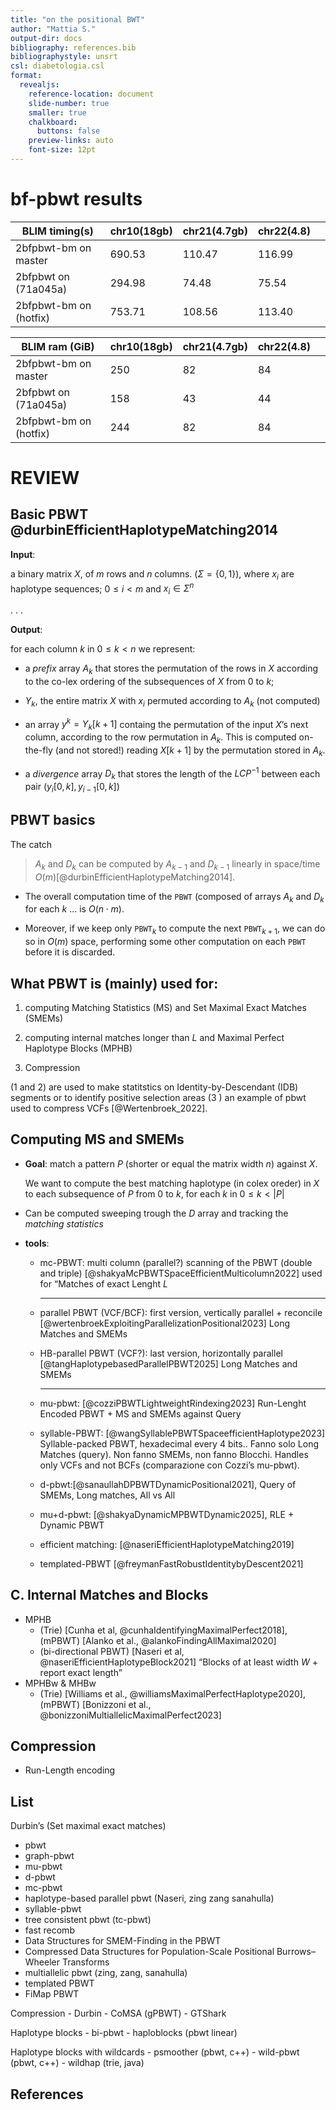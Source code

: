 ```yaml
---
title: "on the positional BWT" 
author: "Mattia S."
output-dir: docs
bibliography: references.bib
bibliographystyle: unsrt
csl: diabetologia.csl
format:
  revealjs:
    reference-location: document
    slide-number: true
    smaller: true
    chalkboard: 
      buttons: false
    preview-links: auto
    font-size: 12pt
---
```


# bf-pbwt results

|BLIM timing(s)|chr10(18gb)|chr21(4.7gb)|chr22(4.8)|
|---|---|---|---|---|
|2bfpbwt-bm on master| 690.53 | 110.47 | 116.99 |
|2bfpbwt on (71a045a) | 294.98 | 74.48 | 75.54 |
|2bfpbwt-bm on (hotfix) | 753.71 | 108.56 | 113.40 |

|BLIM ram (GiB) |chr10(18gb)|chr21(4.7gb)|chr22(4.8)|
|---|---|---|---|---|
|2bfpbwt-bm on master| 250| 82 | 84 |
|2bfpbwt on (71a045a) | 158 | 43 | 44 |
|2bfpbwt-bm on (hotfix) | 244 | 82 | 84 |

# REVIEW
## Basic PBWT [@durbinEfficientHaplotypeMatching2014]{.smaller} 

**Input**:

a binary matrix $X$, of $m$ rows and $n$ columns.
$(\Sigma = \{0, 1\})$, where $x_i$ are haplotype sequences; $0\leq i < m$ and $x_i \in \Sigma^n$

. . .

**Output**:

for each column $k$ in $0\leq k < n$ we represent:

- a *prefix* array $A_k$ that stores the permutation of the rows in $X$ according to the co-lex ordering of the subsequences of $X$ from $0$ to $k$;

- $Y_k$, the entire matrix $X$ with $x_i$ permuted according to $A_k$ (not computed)

- an array $y^k = Y_k[k+1]$ containg the permutation of the input $X$'s next column, according to the row permutation in $A_k$.
  This is computed on-the-fly (and not stored!) reading $X[k+1]$ by the permutation stored in $A_k$.

- a *divergence* array $D_k$ that stores the length of the $LCP^{-1}$ between each pair $(y_i[0,k], y_{i-1}[0,k])$

<!--The PBWT of $X$ can be efficiently stored saving only $y^k$ for each $k, 0 \leq k < n$-->

## PBWT basics 

The catch 

> $A_k$ and $D_k$ can be computed by $A_{k-1}$ and $D_{k-1}$ linearly in space/time $O(m)$[@durbinEfficientHaplotypeMatching2014].

::: {.incremental}
- The overall computation time of the $\texttt{PBWT}$ (composed of arrays $A_k$ and $D_k$ for each $k$ ...
is $O(n\cdot m)$.

- Moreover, if we keep only $\texttt{PBWT}_{k}$ to compute the next $\texttt{PBWT}_{k+1}$, we can do so in $O(m)$ space,
performing some other computation on each $\texttt{PBWT}$ before it is discarded.
:::

## What PBWT is (mainly) used for: {.smaller}
1. computing Matching Statistics (MS) and Set Maximal Exact Matches (SMEMs)

1. computing internal matches longer than $L$ and Maximal Perfect Haplotype Blocks (MPHB) 

1. Compression

(1 and 2) are used to make statitstics on Identity-by-Descendant (IDB) segments or to identify positive selection areas
(3 ) an example of pbwt used to compress VCFs [@Wertenbroek_2022].
 
## Computing MS and SMEMs {.scrollable}

- **Goal**: match a pattern $P$ (shorter or equal the matrix width $n$) against $X$.
  
  We want to compute the best matching haplotype (in colex oreder) in $X$ to each subsequence of $P$ from $0$ to $k$, for each $k$ in $0 \leq k < |P|$


- Can be computed sweeping trough the $D$ array and tracking the *matching statistics* 

- **tools**:
  + mc-PBWT: multi column (parallel?) scanning of the PBWT (double and triple) [@shakyaMcPBWTSpaceEfficientMulticolumn2022] used for "Matches of exact Lenght $L$
    
    ---
  + parallel PBWT (VCF/BCF): first version, vertically parallel + reconcile [@wertenbroekExploitingParallelizationPositional2023] Long Matches and SMEMs 
  + HB-parallel PBWT (VCF?): last version, horizontally parallel [@tangHaplotypebasedParallelPBWT2025] Long Matches and SMEMs
    
    ---
  + mu-pbwt: [@cozziPBWTLightweightRindexing2023] Run-Lenght Encoded PBWT + MS and SMEMs against Query
  + syllable-PBWT: [@wangSyllablePBWTSpaceefficientHaplotype2023] Syllable-packed PBWT, hexadecimal every 4 bits.. Fanno solo Long Matches (query). Non fanno SMEMs, non fanno Blocchi. Handles only VCFs and not BCFs (comparazione con Cozzi's mu-pbwt).
  + d-pbwt:[@sanaullahDPBWTDynamicPositional2021], Query of SMEMs, Long matches, All vs All 
  + mu+d-pbwt: [@shakyaDynamicMPBWTDynamic2025], RLE + Dynamic PBWT

  + efficient matching: [@naseriEfficientHaplotypeMatching2019]

  + templated-PBWT [@freymanFastRobustIdentitybyDescent2021]

## C. Internal Matches and Blocks

- MPHB
  + (Trie) [Cunha et al, @cunhaIdentifyingMaximalPerfect2018], (mPBWT) [Alanko et al., @alankoFindingAllMaximal2020]
  + (bi-directional PBWT) [Naseri et al, @naseriEfficientHaplotypeBlock2021] "Blocks of at least width $W$ + report exact length"

- MPHBw & MHBw
  + (Trie) [Williams et al., @williamsMaximalPerfectHaplotype2020], (mPBWT) [Bonizzoni et al., @bonizzoniMultiallelicMaximalPerfect2023]

## Compression

- Run-Length encoding


## List {.scrollable}

Durbin's (Set maximal exact matches)

- pbwt
- graph-pbwt
- mu-pbwt
- d-pbwt
- mc-pbwt
- haplotype-based parallel pbwt (Naseri, zing zang sanahulla)
- syllable-pbwt
- tree consistent pbwt (tc-pbwt)
- fast recomb
- Data Structures for SMEM-Finding in the PBWT
- Compressed Data Structures for Population-Scale Positional Burrows–Wheeler Transforms
- multiallelic pbwt (zing, zang, sanahulla)
- templated PBWT
- FiMap PBWT


 Compression
- Durbin
- CoMSA (gPBWT)
- GTShark

 Haplotype blocks
- bi-pbwt
- haploblocks (pbwt linear)


 Haplotype blocks with wildcards
- psmoother (pbwt, c++)
- wild-pbwt (pbwt, c++)
- wildhap (trie, java)


## References {.smaller}

::: {#refs}
:::
